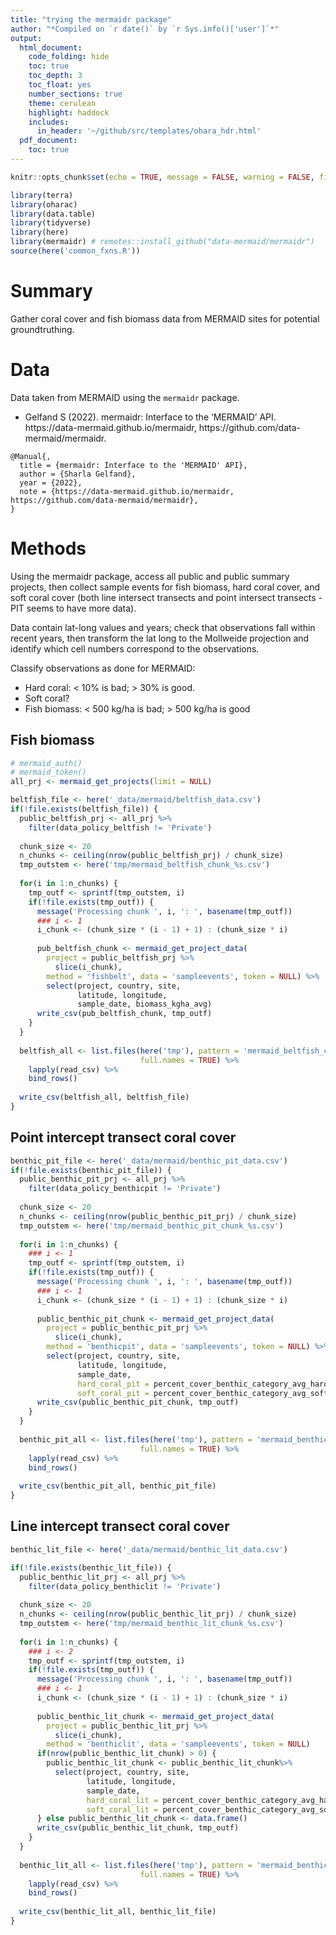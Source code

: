 ```yaml
---
title: "trying the mermaidr package"
author: "*Compiled on `r date()` by `r Sys.info()['user']`*"
output: 
  html_document:
    code_folding: hide
    toc: true
    toc_depth: 3
    toc_float: yes
    number_sections: true
    theme: cerulean
    highlight: haddock
    includes: 
      in_header: '~/github/src/templates/ohara_hdr.html'
  pdf_document:
    toc: true
---
```


``` r

knitr::opts_chunk$set(echo = TRUE, message = FALSE, warning = FALSE, fig.height = 4, fig.width = 7)

library(terra)
library(oharac)
library(data.table)
library(tidyverse)
library(here)
library(mermaidr) # remotes::install_github("data-mermaid/mermaidr")
source(here('common_fxns.R'))
```

# Summary

Gather coral cover and fish biomass data from MERMAID sites for potential groundtruthing.

# Data

Data taken from MERMAID using the `mermaidr` package.

* Gelfand S (2022). mermaidr: Interface to the 'MERMAID' API. https://data-mermaid.github.io/mermaidr, https://github.com/data-mermaid/mermaidr.

```
@Manual{,
  title = {mermaidr: Interface to the 'MERMAID' API},
  author = {Sharla Gelfand},
  year = {2022},
  note = {https://data-mermaid.github.io/mermaidr, https://github.com/data-mermaid/mermaidr},
}
```

# Methods

Using the mermaidr package, access all public and public summary projects, then collect sample events for fish biomass, hard coral cover, and soft coral cover (both line intersect transects and point intersect transects - PIT seems to have more data).

Data contain lat-long values and years; check that observations fall within recent years, then transform the lat long to the Mollweide projection and identify which cell numbers correspond to the observations.

Classify observations as done for MERMAID:

* Hard coral: < 10% is bad; > 30% is good.
* Soft coral?
* Fish biomass: < 500 kg/ha is bad; > 500 kg/ha is good

## Fish biomass

```r
# mermaid_auth()
# mermaid_token()
all_prj <- mermaid_get_projects(limit = NULL)

beltfish_file <- here('_data/mermaid/beltfish_data.csv')
if(!file.exists(beltfish_file)) {
  public_beltfish_prj <- all_prj %>%
    filter(data_policy_beltfish != 'Private')
  
  chunk_size <- 20
  n_chunks <- ceiling(nrow(public_beltfish_prj) / chunk_size)
  tmp_outstem <- here('tmp/mermaid_beltfish_chunk_%s.csv')
  
  for(i in 1:n_chunks) {
    tmp_outf <- sprintf(tmp_outstem, i)
    if(!file.exists(tmp_outf)) {
      message('Processing chunk ', i, ': ', basename(tmp_outf))
      ### i <- 1
      i_chunk <- (chunk_size * (i - 1) + 1) : (chunk_size * i)
      
      pub_beltfish_chunk <- mermaid_get_project_data(
        project = public_beltfish_prj %>%
          slice(i_chunk), 
        method = 'fishbelt', data = 'sampleevents', token = NULL) %>%
        select(project, country, site, 
               latitude, longitude, 
               sample_date, biomass_kgha_avg)
      write_csv(pub_beltfish_chunk, tmp_outf)
    }
  }
  
  beltfish_all <- list.files(here('tmp'), pattern = 'mermaid_beltfish_chunk', 
                             full.names = TRUE) %>%
    lapply(read_csv) %>%
    bind_rows()
  
  write_csv(beltfish_all, beltfish_file)
}
```

## Point intercept transect coral cover

``` r
benthic_pit_file <- here('_data/mermaid/benthic_pit_data.csv')
if(!file.exists(benthic_pit_file)) {
  public_benthic_pit_prj <- all_prj %>%
    filter(data_policy_benthicpit != 'Private')
  
  chunk_size <- 20
  n_chunks <- ceiling(nrow(public_benthic_pit_prj) / chunk_size)
  tmp_outstem <- here('tmp/mermaid_benthic_pit_chunk_%s.csv')
  
  for(i in 1:n_chunks) {
    ### i <- 1
    tmp_outf <- sprintf(tmp_outstem, i)
    if(!file.exists(tmp_outf)) {
      message('Processing chunk ', i, ': ', basename(tmp_outf))
      ### i <- 1
      i_chunk <- (chunk_size * (i - 1) + 1) : (chunk_size * i)
      
      public_benthic_pit_chunk <- mermaid_get_project_data(
        project = public_benthic_pit_prj %>%
          slice(i_chunk), 
        method = 'benthicpit', data = 'sampleevents', token = NULL) %>%
        select(project, country, site, 
               latitude, longitude, 
               sample_date, 
               hard_coral_pit = percent_cover_benthic_category_avg_hard_coral,
               soft_coral_pit = percent_cover_benthic_category_avg_soft_coral)
      write_csv(public_benthic_pit_chunk, tmp_outf)
    }
  }
  
  benthic_pit_all <- list.files(here('tmp'), pattern = 'mermaid_benthic_pit_chunk', 
                             full.names = TRUE) %>%
    lapply(read_csv) %>%
    bind_rows()
  
  write_csv(benthic_pit_all, benthic_pit_file)
}
```

## Line intercept transect coral cover

``` r

benthic_lit_file <- here('_data/mermaid/benthic_lit_data.csv')

if(!file.exists(benthic_lit_file)) {
  public_benthic_lit_prj <- all_prj %>%
    filter(data_policy_benthiclit != 'Private')
  
  chunk_size <- 20
  n_chunks <- ceiling(nrow(public_benthic_lit_prj) / chunk_size)
  tmp_outstem <- here('tmp/mermaid_benthic_lit_chunk_%s.csv')
  
  for(i in 1:n_chunks) {
    ### i <- 2
    tmp_outf <- sprintf(tmp_outstem, i)
    if(!file.exists(tmp_outf)) {
      message('Processing chunk ', i, ': ', basename(tmp_outf))
      ### i <- 1
      i_chunk <- (chunk_size * (i - 1) + 1) : (chunk_size * i)
      
      public_benthic_lit_chunk <- mermaid_get_project_data(
        project = public_benthic_lit_prj %>%
          slice(i_chunk), 
        method = 'benthiclit', data = 'sampleevents', token = NULL) 
      if(nrow(public_benthic_lit_chunk) > 0) {
        public_benthic_lit_chunk <- public_benthic_lit_chunk%>%
          select(project, country, site, 
                 latitude, longitude, 
                 sample_date, 
                 hard_coral_lit = percent_cover_benthic_category_avg_hard_coral,
                 soft_coral_lit = percent_cover_benthic_category_avg_soft_coral)
      } else public_benthic_lit_chunk <- data.frame()
      write_csv(public_benthic_lit_chunk, tmp_outf)
    }
  }
  
  benthic_lit_all <- list.files(here('tmp'), pattern = 'mermaid_benthic_lit_chunk', 
                             full.names = TRUE) %>%
    lapply(read_csv) %>%
    bind_rows()
  
  write_csv(benthic_lit_all, benthic_lit_file)
}
```

